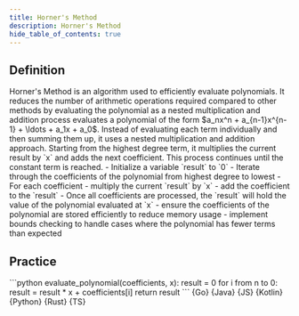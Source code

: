 ```yaml
---
title: Horner's Method
description: Horner's Method
hide_table_of_contents: true
---
```





## Definition

<Tabs queryString="primary">
  <TabItem value="definition" label="Definition">
    Horner's Method is an algorithm used to efficiently evaluate polynomials. It reduces the number of arithmetic operations required compared to other methods by evaluating the polynomial as a nested multiplication and addition process
  </TabItem>
  <TabItem value="how" label="Explanation">
    evaluates a polynomial of the form $a_nx^n + a_{n-1}x^{n-1} + \ldots + a_1x + a_0$. Instead of evaluating each term individually and then summing them up, it uses a nested multiplication and addition approach. Starting from the highest degree term, it multiplies the current result by `x` and adds the next coefficient. This process continues until the constant term is reached.
  </TabItem>
  <TabItem value="guidance" label="Guidance">
    - Initialize a variable `result` to `0`
    - Iterate through the coefficients of the polynomial from highest degree to lowest
    - For each coefficient
      - multiply the current `result` by `x`
      - add the coefficient to the `result`
    - Once all coefficients are processed, the `result` will hold the value of the polynomial evaluated at `x`
  </TabItem>
  <TabItem value="tips" label="Tips">
    - ensure the coefficients of the polynomial are stored efficiently to reduce memory usage
    - implement bounds checking to handle cases where the polynomial has fewer terms than expected
  </TabItem>
</Tabs>

## Practice

<Tabs queryString="primary">
  <TabItem value="practice" label="Practice">
    ```python
    evaluate_polynomial(coefficients, x):
      result = 0
      for i from n to 0:
        result = result * x + coefficients[i]
      return result
    ```
  </TabItem>
  <TabItem value="solution" label="Solution">
    <Tabs queryString="code">
      <TabItem
        value="go"
        label=""
        attributes={{ title: "Go Lang", className: "code_lang go m" }}
      >
        <CodeBlock language="go">{Go}</CodeBlock>
      </TabItem>
      <TabItem
        value="java"
        label=""
        attributes={{ title: "Java", className: "code_lang java m" }}
      >
        <CodeBlock language="java">{Java}</CodeBlock>
      </TabItem>
      <TabItem
        value="js"
        label=""
        attributes={{ title: "JavaScript", className: "code_lang js m" }}
      >
        <CodeBlock language="js">{JS}</CodeBlock>
      </TabItem>
      <TabItem
        value="kotlin"
        label=""
        attributes={{ title: "Kotlin", className: "code_lang kotlin m" }}
      >
        <CodeBlock language="kotlin">{Kotlin}</CodeBlock>
      </TabItem>
      <TabItem
        value="python"
        label=""
        attributes={{ title: "Python", className: "code_lang python m" }}
      >
        <CodeBlock language="python">{Python}</CodeBlock>
      </TabItem>
      <TabItem
        value="rust"
        label=""
        attributes={{ title: "Rust", className: "code_lang rust m" }}
      >
        <CodeBlock language="rust">{Rust}</CodeBlock>
      </TabItem>
      <TabItem
        value="ts"
        label=""
        attributes={{ title: "TypeScript", className: "code_lang ts m" }}
      >
        <CodeBlock language="ts">{TS}</CodeBlock>
      </TabItem>
    </Tabs>
  </TabItem>
</Tabs>
